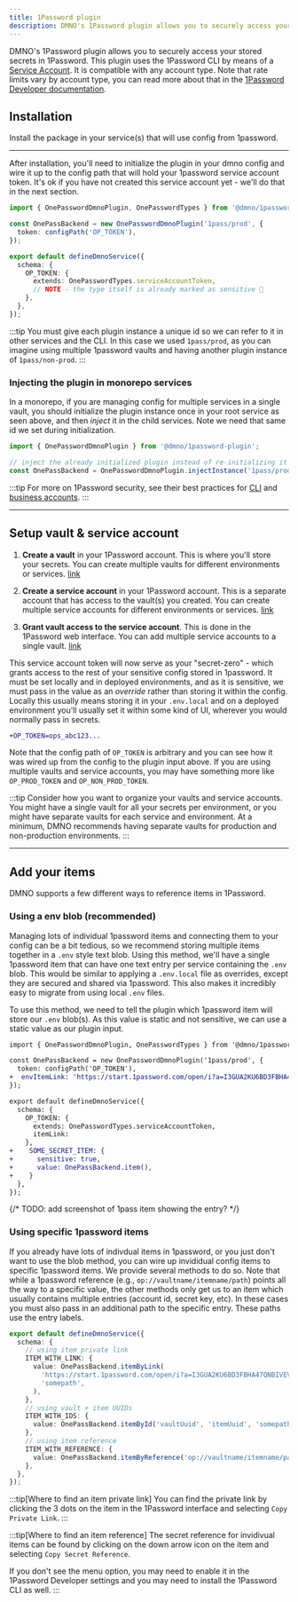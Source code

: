 ```yaml
---
title: 1Password plugin
description: DMNO's 1Password plugin allows you to securely access your stored secrets in 1Password.
---
```



DMNO's 1Password plugin allows you to securely access your stored secrets in 1Password. This plugin uses the 1Password CLI by means of a [Service Account](https://developer.1password.com/docs/service-accounts). It is compatible with any account type. Note that rate limits vary by account type, you can read more about that in the [1Password Developer documentation](https://developer.1password.com/docs/service-accounts/rate-limits/).

## Installation

Install the package in your service(s) that will use config from 1password.

<TabbedCode packageName="@dmno/1password-plugin" />

-----

After installation, you'll need to initialize the plugin in your dmno config and wire it up to the  config path that will hold your 1password service account token. It's ok if you have not created this service account yet - we'll do that in the next section.

```typescript title='.dmno/config.mts'
import { OnePasswordDmnoPlugin, OnePasswordTypes } from '@dmno/1password-plugin';

const OnePassBackend = new OnePasswordDmnoPlugin('1pass/prod', {
  token: configPath('OP_TOKEN'),
});

export default defineDmnoService({
  schema: {
    OP_TOKEN: {
      extends: OnePasswordTypes.serviceAccountToken,
      // NOTE - the type itself is already marked as sensitive 🔐
    },
  },
});
```

:::tip
You must give each plugin instance a unique id so we can refer to it in other services and the CLI. In this case we used `1pass/prod`, as you can imagine using multiple 1password vaults and having another plugin instance of `1pass/non-prod`.
:::

### Injecting the plugin in monorepo services
In a monorepo, if you are managing config for multiple services in a single vault, you should initialize the plugin instance once in your root service as seen above, and then _inject_ it in the child services. Note we need that same id we set during initialization.

```typescript title='apps/some-service/.dmno/config.mts'
import { OnePasswordDmnoPlugin } from '@dmno/1password-plugin';

// inject the already initialized plugin instead of re-initializing it
const OnePassBackend = OnePasswordDmnoPlugin.injectInstance('1pass/prod');
```


:::tip
For more on 1Password security, see their best practices for [CLI](https://developer.1password.com/docs/cli/best-practices/) and [business accounts](https://support.1password.com/business-security-practices/#access-management-and-the-principle-of-least-privilege).
:::


------------

## Setup vault & service account

<Steps>

1. **Create a vault** in your 1Password account. This is where you'll store your secrets. You can create multiple vaults for different environments or services. [link](https://support.1password.com/create-share-vaults/#create-a-vault)

2. **Create a service account** in your 1Password account. This is a separate account that has access to the vault(s) you created. You can create multiple service accounts for different environments or services. [link](https://developer.1password.com/docs/service-accounts/get-started/)

3. **Grant vault access to the service account**. This is done in the 1Password web interface. You can add multiple service accounts to a single vault. [link](https://developer.1password.com/docs/service-accounts/manage-service-accounts/#manage-access)

</Steps>

This service account token will now serve as your "secret-zero" - which grants access to the rest of your sensitive config stored in 1password. It must be set locally and in deployed environments, and as it is sensitive, we must pass in the value as an _override_ rather than storing it within the config. Locally this usually means storing it in your `.env.local` and on a deployed environment you'll usually set it within some kind of UI, wherever you would normally pass in secrets.

```diff title=".dmno/.env.local"
+OP_TOKEN=ops_abc123...
```

Note that the config path of `OP_TOKEN` is arbitrary and you can see how it was wired up from the config to the plugin input above. If you are using multiple vaults and service accounts, you may have something more like `OP_PROD_TOKEN` and `OP_NON_PROD_TOKEN`.

:::tip
Consider how you want to organize your vaults and service accounts. You might have a single vault for all your secrets per environment, or you might have separate vaults for each service and environment. At a minimum, DMNO recommends having separate vaults for production and non-production environments.
:::

------

## Add your items

DMNO supports a few different ways to reference items in 1Password.

### Using a env blob (recommended)

Managing lots of individual 1password items and connecting them to your config can be a bit tedious, so we recommend storing multiple items together in a `.env` style text blob. Using this method, we'll have a single 1password item that can have one text entry per service containing the `.env` blob. This would be similar to applying a `.env.local` file as overrides, except they are secured and shared via 1password. This also makes it incredibly easy to migrate from using local `.env` files.

To use this method, we need to tell the plugin which 1password item will store our `.env` blob(s). As this value is static and not sensitive, we can use a static value as our plugin input.

```diff lang="ts" title=".dmno/config.mts"
import { OnePasswordDmnoPlugin, OnePasswordTypes } from '@dmno/1password-plugin';

const OnePassBackend = new OnePasswordDmnoPlugin('1pass/prod', {
  token: configPath('OP_TOKEN'),
+  envItemLink: 'https://start.1password.com/open/i?a=I3GUA2KU6BD3FBHA47QNBIVEV4&v=ut2dftalm3ugmxc6klavms6tfq&i=n4wmgfq77mydg5lebtroa3ykvm&h=dmnoinc.1password.com',
});

export default defineDmnoService({
  schema: {
    OP_TOKEN: {
      extends: OnePasswordTypes.serviceAccountToken,
      itemLink: 
    },
+    SOME_SECRET_ITEM: {
+      sensitive: true,
+      value: OnePassBackend.item(),
+    }
  },
});
```

{/* TODO: add screenshot of 1pass item showing the entry? */}

### Using specific 1password items

If you already have lots of indivdual items in 1password, or you just don't want to use the blob method, you can wire up invididual config items to specific 1password items. We provide several methods to do so. Note that while a 1password reference (e.g., `op://vaultname/itemname/path`) points all the way to a specific value, the other methods only get us to an item which usually contains multiple entries (account id, secret key, etc). In these cases you must also pass in an additional path to the specific entry. These paths use the entry labels.

```ts
export default defineDmnoService({
  schema: {
    // using item private link
    ITEM_WITH_LINK: {
      value: OnePassBackend.itemByLink(
        'https://start.1password.com/open/i?a=I3GUA2KU6BD3FBHA47QNBIVEV4&v=ut2dftalm3ugmxc6klavms6tfq&i=n4wmgfq77mydg5lebtroa3ykvm&h=dmnoinc.1password.com',
        'somepath',
      ),
    },
    // using vault + item UUIDs
    ITEM_WITH_IDS: {
      value: OnePassBackend.itemById('vaultUuid', 'itemUuid', 'somepath'),
    },
    // using item reference
    ITEM_WITH_REFERENCE: {
      value: OnePassBackend.itemByReference('op://vaultname/itemname/path'),
    },
  },
});
```

:::tip[Where to find an item private link]
You can find the private link by clicking the 3 dots on the item in the 1Password interface and selecting `Copy Private Link`.
:::

:::tip[Where to find an item reference]
The secret reference for invidivual items can be found by clicking on the down arrow icon on the item and selecting `Copy Secret Reference`.

If you don't see the menu option, you may need to enable it in the 1Password Developer settings and you may need to install the 1Password CLI as well.
:::
